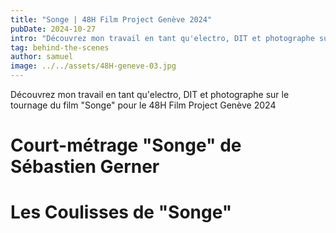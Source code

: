 ```yaml
---
title: "Songe | 48H Film Project Genève 2024"
pubDate: 2024-10-27
intro: "Découvrez mon travail en tant qu'electro, DIT et photographe sur le tournage du court-métrage Songe. pour le 48H Film Project Genève 2024"
tag: behind-the-scenes
author: samuel
image: ../../assets/48H-geneve-03.jpg
---
```



Découvrez mon travail en tant qu'electro, DIT et photographe sur le tournage du film "Songe" pour le 48H Film Project Genève 2024

# Court-métrage "Songe" de Sébastien Gerner
<YouTube id="jVZNGPsjfEc"></YouTube>

# Les Coulisses de "Songe"

<ImageGallery folder="48h-geneve" />